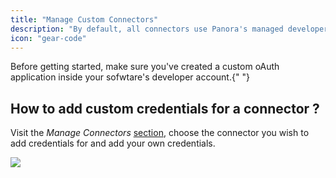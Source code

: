 ```yaml
---
title: "Manage Custom Connectors"
description: "By default, all connectors use Panora's managed developer applications. You have the option to use your own custom apps."
icon: "gear-code"
---
```


<Note>
  Before getting started, make sure you've created a custom oAuth application
  inside your sofwtare's developer account.{" "}
</Note>

## How to add custom credentials for a connector ?

Visit the _Manage Connectors_ [section](https://dashboard.panora.dev/configuration), choose the connector you wish to add credentials for and add your own credentials.

<Frame type="glass">
  <img src="/images/custom-oauth.png" />
</Frame>
